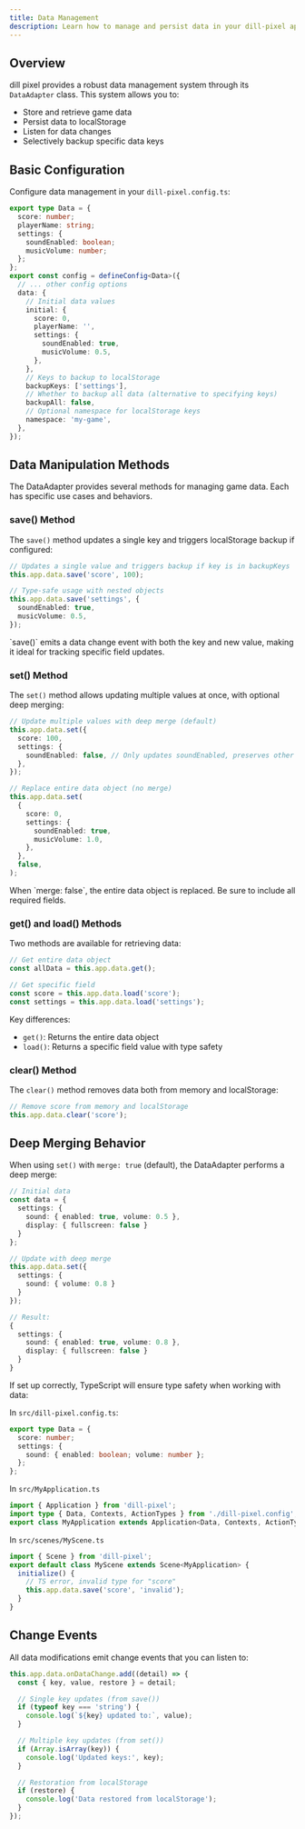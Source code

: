 ```yaml
---
title: Data Management
description: Learn how to manage and persist data in your dill-pixel application
---
```



## Overview

dill pixel provides a robust data management system through its `DataAdapter` class. This system allows you to:

- Store and retrieve game data
- Persist data to localStorage
- Listen for data changes
- Selectively backup specific data keys

## Basic Configuration

Configure data management in your `dill-pixel.config.ts`:

```ts
export type Data = {
  score: number;
  playerName: string;
  settings: {
    soundEnabled: boolean;
    musicVolume: number;
  };
};
export const config = defineConfig<Data>({
  // ... other config options
  data: {
    // Initial data values
    initial: {
      score: 0,
      playerName: '',
      settings: {
        soundEnabled: true,
        musicVolume: 0.5,
      },
    },
    // Keys to backup to localStorage
    backupKeys: ['settings'],
    // Whether to backup all data (alternative to specifying keys)
    backupAll: false,
    // Optional namespace for localStorage keys
    namespace: 'my-game',
  },
});
```

## Data Manipulation Methods

The DataAdapter provides several methods for managing game data. Each has specific use cases and behaviors.

### save() Method

The `save()` method updates a single key and triggers localStorage backup if configured:

```ts
// Updates a single value and triggers backup if key is in backupKeys
this.app.data.save('score', 100);

// Type-safe usage with nested objects
this.app.data.save('settings', {
  soundEnabled: true,
  musicVolume: 0.5,
});
```

<Aside type="tip">
  `save()` emits a data change event with both the key and new value, making it ideal for tracking specific field
  updates.
</Aside>

### set() Method

The `set()` method allows updating multiple values at once, with optional deep merging:

```ts
// Update multiple values with deep merge (default)
this.app.data.set({
  score: 100,
  settings: {
    soundEnabled: false, // Only updates soundEnabled, preserves other settings
  },
});

// Replace entire data object (no merge)
this.app.data.set(
  {
    score: 0,
    settings: {
      soundEnabled: true,
      musicVolume: 1.0,
    },
  },
  false,
);
```

<Aside type="caution">
  When `merge: false`, the entire data object is replaced. Be sure to include all required fields.
</Aside>

### get() and load() Methods

Two methods are available for retrieving data:

```ts
// Get entire data object
const allData = this.app.data.get();

// Get specific field
const score = this.app.data.load('score');
const settings = this.app.data.load('settings');
```

Key differences:

- `get()`: Returns the entire data object
- `load()`: Returns a specific field value with type safety

### clear() Method

The `clear()` method removes data both from memory and localStorage:

```ts
// Remove score from memory and localStorage
this.app.data.clear('score');
```

## Deep Merging Behavior

When using `set()` with `merge: true` (default), the DataAdapter performs a deep merge:

```ts
// Initial data
const data = {
  settings: {
    sound: { enabled: true, volume: 0.5 },
    display: { fullscreen: false }
  }
};

// Update with deep merge
this.app.data.set({
  settings: {
    sound: { volume: 0.8 }
  }
});

// Result:
{
  settings: {
    sound: { enabled: true, volume: 0.8 },
    display: { fullscreen: false }
  }
}
```

<Aside type="tip">If set up correctly, TypeScript will ensure type safety when working with data:</Aside>

In `src/dill-pixel.config.ts`:

```ts
export type Data = {
  score: number;
  settings: {
    sound: { enabled: boolean; volume: number };
  };
};
```

In `src/MyApplication.ts`

```ts
import { Application } from 'dill-pixel';
import type { Data, Contexts, ActionTypes } from './dill-pixel.config';
export class MyApplication extends Application<Data, Contexts, ActionTypes> {}
```

In `src/scenes/MyScene.ts`

```ts
import { Scene } from 'dill-pixel';
export default class MyScene extends Scene<MyApplication> {
  initialize() {
    // TS error, invalid type for "score"
    this.app.data.save('score', 'invalid');
  }
}
```

## Change Events

All data modifications emit change events that you can listen to:

```ts
this.app.data.onDataChange.add((detail) => {
  const { key, value, restore } = detail;

  // Single key updates (from save())
  if (typeof key === 'string') {
    console.log(`${key} updated to:`, value);
  }

  // Multiple key updates (from set())
  if (Array.isArray(key)) {
    console.log('Updated keys:', key);
  }

  // Restoration from localStorage
  if (restore) {
    console.log('Data restored from localStorage');
  }
});
```
